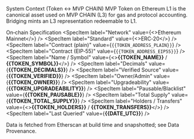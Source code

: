 <!-- markdownlint-disable MD041 -->

<Section>
  <AnimatedHeading as="h1">System Context (Token ↔ MVP CHAIN)</AnimatedHeading>
  <Lead>
    MVP Token on Ethereum L1 is the canonical asset used on MVP CHAIN (L3) for gas and protocol
    accounting. Bridging mints an L3 representation redeemable to L1.
  </Lead>

  <AnimatedHeading as="h2" className="mt-6">On‑chain Specification</AnimatedHeading>
  <SpecList>
    <SpecItem label="Network" value={<>Ethereum Mainnet</>} />
    <SpecItem label="Standard" value={<>ERC‑20</>} />
    <SpecItem label="Contract (plain)" value={<code>{{TOKEN_ADDRESS_PLAIN}}</code>} />
    <SpecItem label="Contract (EIP‑55)" value={<code>{{TOKEN_ADDRESS_EIP55}}</code>} />
    <SpecItem label="Name / Symbol" value={<><strong>{{TOKEN_NAME}}</strong> / <strong>{{TOKEN_SYMBOL}}</strong></>} />
    <SpecItem label="Decimals" value={<strong>{{TOKEN_DECIMALS}}</strong>} />
    <SpecItem label="Verified Source" value={<strong>{{TOKEN_VERIFIED}}</strong>} />
    <SpecItem label="Owner/Admin" value={<strong>{{TOKEN_OWNER}}</strong>} />
    <SpecItem label="Upgradeability" value={<strong>{{TOKEN_UPGRADEABILITY}}</strong>} />
    <SpecItem label="Pausable/Blacklist" value={<strong>{{TOKEN_PAUSABLE}}</strong>} />
    <SpecItem label="Total Supply" value={<strong>{{TOKEN_TOTAL_SUPPLY}}</strong>} />
    <SpecItem label="Holders / Transfers" value={<><strong>{{TOKEN_HOLDERS}}</strong> / <strong>{{TOKEN_TRANSFERS}}</strong></>} />
    <SpecItem label="Last Queried" value={<strong>{{DATE_UTC}}</strong>} />
  </SpecList>

  <Callout type="note" className="mt-4">
    Data is fetched from Etherscan at build time and snapshotted; see Data Provenance.
  </Callout>
</Section>
